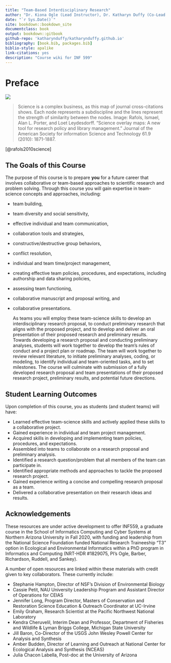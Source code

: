 ```yaml
--- 
title: "Team-Based Interdisciplinary Research"
author: "Dr. Kiona Ogle (Lead Instructor), Dr. Katharyn Duffy (Co-Lead Instructor), & Dr. Kimberly Samuels-Crow (Contributing Instructor)"
date: "`r Sys.Date()`"
site: bookdown::bookdown_site
documentclass: book
output: bookdown::gitbook
github-repo: 'katharynduffy/katharynduffy.github.io'
bibliography: [book.bib, packages.bib]
biblio-style: apalike
link-citations: yes
description: "Course wiki for INF 599"
---
```


# Preface {-}

![](/Users/kdw223/Research/TeamBasedResearch/images/intro_1.jpeg)

> Science is a complex business, as this map of journal cross-citations shows. Each node represents a subdiscipline and the lines represent the strength of similarity between the nodes. Image: Rafols, Ismael, Alan L. Porter, and Loet Leydesdorff. "Science overlay maps: A new tool for research policy and library management." Journal of the American Society for information Science and Technology 61.9 (2010): 1871-1887. 

[@rafols2010science]

## The Goals of this Course

The purpose of this course is to prepare **you** for a future career that involves collaborative or team-based approaches to scientific research and problem solving. Through this course you will gain expertise in team-science concepts and approaches, including:

- team building,
- team diversity and social sensitivity,
- effective individual and team communication,
- collaboration tools and strategies,
- constructive/destructive group behaviors,
- conflict resolution,
- individual and team time/project management,
- creating effective team policies, procedures, and expectations, including authorship and data sharing policies,
- assessing team functioning,
- collaborative manuscript and proposal writing, and
- collaborative presentations.

  As teams you will employ these team-science skills to develop an interdisciplinary research proposal, to conduct preliminary research that aligns with the proposed project, and to develop and deliver an oral presentation of their proposed research and preliminary results. Towards developing a research proposal and conducting preliminary analyses, students will work together to develop the team’s rules of conduct and a project plan or roadmap. The team will work together to review relevant literature, to initiate preliminary analyses, coding, or modeling, to identify individual and team-oriented tasks, and to set milestones. The course will culminate with submission of a fully developed research proposal and team presentations of their proposed research project, preliminary results, and potential future directions.
  
## Student Learning Outcomes

Upon completion of this course, you as students (and student teams) will have:

- Learned effective team-science skills and actively applied these skills to a collaborative project.
- Gained experience in individual and team project management.
- Acquired skills in developing and implementing team policies, procedures, and expectations.
- Assembled into teams to collaborate on a research proposal and preliminary analysis.
- Identified a research question/problem that all members of the team can participate in.
- Identified appropriate methods and approaches to tackle the proposed research project.
- Gained experience writing a concise and compelling research proposal as a team.
- Delivered a collaborative presentation on their research ideas and results.

## Acknowledgements

These resources are under active development to offer INF559, a graduate course in the School of Informatics Computing and Cyber Systems at Northern Arizona University in Fall 2020, with funding and leadership from the National Science Foundation funded National Research Traineeship “T3” option in Ecological and Environmental Informatics within a PhD program in Informatics and Computing (NRT-HDR #1829075, PI’s Ogle, Barber, Richardson, Ruddell, and Sankey).

A number of open resources are linked within these materials with credit given to key collaborators.  These currently include:

- Stephanie Hampton, Director of NSF’s Division of Environmental Biology
- Cassie Petit, NAU University Leadership Program and Assistant Director of Operations for CEIAS
- Jennifer Long, Program Director, Masters of Conservation and Restoration Science Education & Outreach Coordinator at UC-Irvine
- Emily Graham, Research Scientist at the Pacific Northwest National Laboratory
- Kendra Cheruvelil, Interim Dean and Professor, Department of Fisheries and Wildlife & Lyman Briggs College, Michigan State University
- Jill Baron, Co-Director of the USGS John Wesley Powell Center for Analysis and Synthesis 
- Amber Budden, Director of Learning and Outreach at National Center for Ecological Analysis and Synthesis (NCEAS)
- Julia Chacon Labella, Post-doc at the University of Arizona